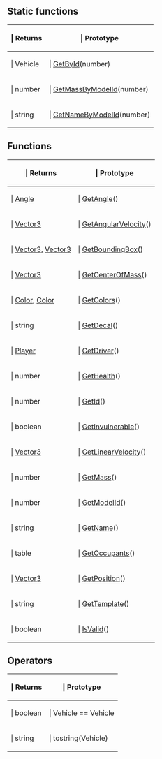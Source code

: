 ==Static functions==

{{Lua/Table_Prefix}}
{| {{Lua/Table_Header}}
!{{Lua/Column_Style/Returns_List}} | Returns
!{{Lua/Column_Style/Prototype_List}} | Prototype
|-
|{{Lua/Cell_Style/Returns_List}} | Vehicle
|{{Lua/Cell_Style/Prototype_List}} | [[Lua/Client/Vehicle/Static Functions/GetById|GetById]](number)
|-
|{{Lua/Cell_Style/Returns_List}} | number
|{{Lua/Cell_Style/Prototype_List}} | [[Lua/Client/Vehicle/Static Functions/GetMassByModelId|GetMassByModelId]](number)
|-
|{{Lua/Cell_Style/Returns_List}} | string
|{{Lua/Cell_Style/Prototype_List}} | [[Lua/Client/Vehicle/Static Functions/GetNameByModelId|GetNameByModelId]](number)
|} {{Lua/Table_Suffix}}
==Functions==

{{Lua/Table_Prefix}}
{| {{Lua/Table_Header}}
!{{Lua/Column_Style/Returns_List}} | Returns
!{{Lua/Column_Style/Prototype_List}} | Prototype
|-
|{{Lua/Cell_Style/Returns_List}} | [[Lua/Shared/Angle|Angle]]
|{{Lua/Cell_Style/Prototype_List}} | [[Lua/Client/Vehicle/Functions/GetAngle|GetAngle]]()
|-
|{{Lua/Cell_Style/Returns_List}} | [[Lua/Shared/Vector3|Vector3]]
|{{Lua/Cell_Style/Prototype_List}} | [[Lua/Client/Vehicle/Functions/GetAngularVelocity|GetAngularVelocity]]()
|-
|{{Lua/Cell_Style/Returns_List}} | [[Lua/Shared/Vector3|Vector3]], [[Lua/Shared/Vector3|Vector3]]
|{{Lua/Cell_Style/Prototype_List}} | [[Lua/Client/Vehicle/Functions/GetBoundingBox|GetBoundingBox]]()
|-
|{{Lua/Cell_Style/Returns_List}} | [[Lua/Shared/Vector3|Vector3]]
|{{Lua/Cell_Style/Prototype_List}} | [[Lua/Client/Vehicle/Functions/GetCenterOfMass|GetCenterOfMass]]()
|-
|{{Lua/Cell_Style/Returns_List}} | [[Lua/Shared/Color|Color]], [[Lua/Shared/Color|Color]]
|{{Lua/Cell_Style/Prototype_List}} | [[Lua/Client/Vehicle/Functions/GetColors|GetColors]]()
|-
|{{Lua/Cell_Style/Returns_List}} | string
|{{Lua/Cell_Style/Prototype_List}} | [[Lua/Client/Vehicle/Functions/GetDecal|GetDecal]]()
|-
|{{Lua/Cell_Style/Returns_List}} | [[Lua/Client/Player|Player]]
|{{Lua/Cell_Style/Prototype_List}} | [[Lua/Client/Vehicle/Functions/GetDriver|GetDriver]]()
|-
|{{Lua/Cell_Style/Returns_List}} | number
|{{Lua/Cell_Style/Prototype_List}} | [[Lua/Client/Vehicle/Functions/GetHealth|GetHealth]]()
|-
|{{Lua/Cell_Style/Returns_List}} | number
|{{Lua/Cell_Style/Prototype_List}} | [[Lua/Client/Vehicle/Functions/GetId|GetId]]()
|-
|{{Lua/Cell_Style/Returns_List}} | boolean
|{{Lua/Cell_Style/Prototype_List}} | [[Lua/Client/Vehicle/Functions/GetInvulnerable|GetInvulnerable]]()
|-
|{{Lua/Cell_Style/Returns_List}} | [[Lua/Shared/Vector3|Vector3]]
|{{Lua/Cell_Style/Prototype_List}} | [[Lua/Client/Vehicle/Functions/GetLinearVelocity|GetLinearVelocity]]()
|-
|{{Lua/Cell_Style/Returns_List}} | number
|{{Lua/Cell_Style/Prototype_List}} | [[Lua/Client/Vehicle/Functions/GetMass|GetMass]]()
|-
|{{Lua/Cell_Style/Returns_List}} | number
|{{Lua/Cell_Style/Prototype_List}} | [[Lua/Client/Vehicle/Functions/GetModelId|GetModelId]]()
|-
|{{Lua/Cell_Style/Returns_List}} | string
|{{Lua/Cell_Style/Prototype_List}} | [[Lua/Client/Vehicle/Functions/GetName|GetName]]()
|-
|{{Lua/Cell_Style/Returns_List}} | table
|{{Lua/Cell_Style/Prototype_List}} | [[Lua/Client/Vehicle/Functions/GetOccupants|GetOccupants]]()
|-
|{{Lua/Cell_Style/Returns_List}} | [[Lua/Shared/Vector3|Vector3]]
|{{Lua/Cell_Style/Prototype_List}} | [[Lua/Client/Vehicle/Functions/GetPosition|GetPosition]]()
|-
|{{Lua/Cell_Style/Returns_List}} | string
|{{Lua/Cell_Style/Prototype_List}} | [[Lua/Client/Vehicle/Functions/GetTemplate|GetTemplate]]()
|-
|{{Lua/Cell_Style/Returns_List}} | boolean
|{{Lua/Cell_Style/Prototype_List}} | [[Lua/Client/Vehicle/Functions/IsValid|IsValid]]()
|} {{Lua/Table_Suffix}}

==Operators==

{{Lua/Table_Prefix}}
{| {{Lua/Table_Header}}
!{{Lua/Column_Style/Returns_List}} | Returns
!{{Lua/Column_Style/Prototype_List}} | Prototype
|-
|{{Lua/Cell_Style/Returns_List}} | boolean
|{{Lua/Cell_Style/Prototype_List}} | Vehicle == Vehicle
|-
|{{Lua/Cell_Style/Returns_List}} | string
|{{Lua/Cell_Style/Prototype_List}} | tostring(Vehicle)
|} {{Lua/Table_Suffix}}